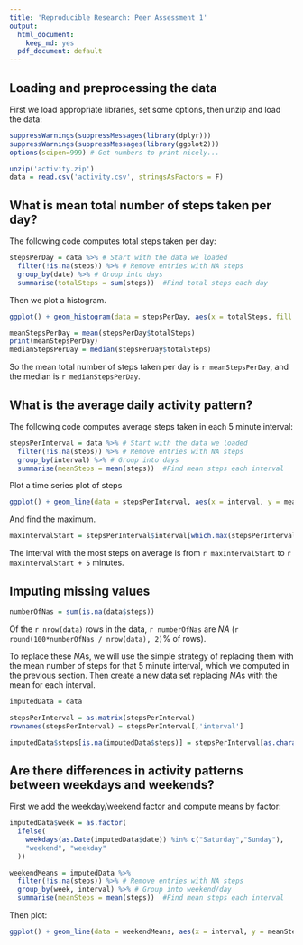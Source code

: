 ```yaml
---
title: 'Reproducible Research: Peer Assessment 1'
output:
  html_document:
    keep_md: yes
  pdf_document: default
---
```



## Loading and preprocessing the data

First we load appropriate libraries, set some options, then unzip and load the data:

```r
suppressWarnings(suppressMessages(library(dplyr)))
suppressWarnings(suppressMessages(library(ggplot2)))
options(scipen=999) # Get numbers to print nicely...

unzip('activity.zip')
data = read.csv('activity.csv', stringsAsFactors = F)

```

## What is mean total number of steps taken per day?

The following code computes total steps taken per day:

```r
stepsPerDay = data %>% # Start with the data we loaded
  filter(!is.na(steps)) %>% # Remove entries with NA steps
  group_by(date) %>% # Group into days
  summarise(totalSteps = sum(steps))  #Find total steps each day
```

Then we plot a histogram.

```r

ggplot() + geom_histogram(data = stepsPerDay, aes(x = totalSteps, fill = 'coral'), binwidth = 1000 ) + theme(legend.position="none")

```

```r
meanStepsPerDay = mean(stepsPerDay$totalSteps)
print(meanStepsPerDay)
medianStepsPerDay = median(stepsPerDay$totalSteps)
```

So the mean total number of steps taken per day is `r meanStepsPerDay`, and the median is `r medianStepsPerDay`. 

## What is the average daily activity pattern?

The following code computes average steps taken in each 5 minute interval:

```r
stepsPerInterval = data %>% # Start with the data we loaded
  filter(!is.na(steps)) %>% # Remove entries with NA steps
  group_by(interval) %>% # Group into days
  summarise(meanSteps = mean(steps))  #Find mean steps each interval
```

Plot a time series plot of steps

```r

ggplot() + geom_line(data = stepsPerInterval, aes(x = interval, y = meanSteps), binwidth = 1000 ) + theme(legend.position="none")

```

And find the maximum.

```r
maxIntervalStart = stepsPerInterval$interval[which.max(stepsPerInterval$meanSteps)]
```

The interval with the most steps on average is from `r maxIntervalStart` to `r maxIntervalStart + 5` minutes.

## Imputing missing values

```r
numberOfNas = sum(is.na(data$steps))
```
Of the `r nrow(data)` rows in the data, `r numberOfNas` are *NA* (`r round(100*numberOfNas / nrow(data), 2)`% of rows).

To replace these *NA*s, we will use the simple strategy of replacing them with the mean number of steps for that 5 minute interval, which we computed in the previous section. Then create a new data set replacing *NA*s with the mean for each interval.

```r
imputedData = data

stepsPerInterval = as.matrix(stepsPerInterval)
rownames(stepsPerInterval) = stepsPerInterval[,'interval']

imputedData$steps[is.na(imputedData$steps)] = stepsPerInterval[as.character(imputedData$interval[is.na(imputedData$steps)]),2]

```


## Are there differences in activity patterns between weekdays and weekends?

First we add the weekday/weekend factor and compute means by factor:
```r
imputedData$week = as.factor( 
  ifelse(
    weekdays(as.Date(imputedData$date)) %in% c("Saturday","Sunday"),
    "weekend", "weekday"
  ))

weekendMeans = imputedData %>% 
  filter(!is.na(steps)) %>% # Remove entries with NA steps
  group_by(week, interval) %>% # Group into weekend/day
  summarise(meanSteps = mean(steps))  #Find mean steps each interval
```

Then plot:
```r

ggplot() + geom_line(data = weekendMeans, aes(x = interval, y = meanSteps), binwidth = 1000 ) + facet_grid(week ~ .)

```
